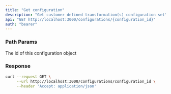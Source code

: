 ```yaml
---
title: "Get configuration"
description: "Get customer defined transformation(s) configuration set"
api: "GET http://localhost:3000/configurations/{configuration_id}"
auth: "bearer"
---
```


### Path Params

<ParamField path="configuration_id" type="string" required>
  The id of this configuration object
</ParamField>

### Response

<ResponseField name="content" type="array of objects">
<Expandable title="object properties">

<ResponseField name="viewId" type="number"></ResponseField>

<ResponseField name="columns" type="array of objects">
<Expandable title="columns properties">

<ResponseField name="nameInSource" type="string"></ResponseField>

<ResponseField name="nameInDestination" type="string"></ResponseField>

</Expandable>
</ResponseField>

<ResponseField name="id" type="number"></ResponseField>

</Expandable>
</ResponseField>

<RequestExample>

```bash Example Request
curl --request GET \
     --url http://localhost:3000/configurations/configuration_id \
     --header 'Accept: application/json'
```

</RequestExample>
